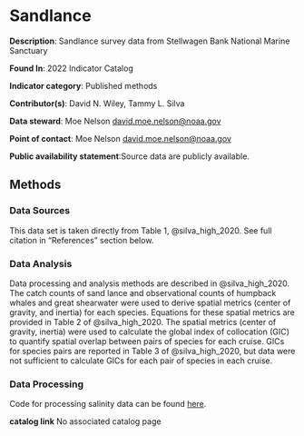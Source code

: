 # Sandlance

**Description**: Sandlance survey data from Stellwagen Bank National Marine Sanctuary

**Found In**: 2022 Indicator Catalog

**Indicator category**: Published methods

**Contributor(s)**: David N. Wiley, Tammy L. Silva
  
**Data steward**: Moe Nelson <david.moe.nelson@noaa.gov>
  
**Point of contact**: Moe Nelson <david.moe.nelson@noaa.gov>

**Public availability statement**:Source data are publicly available.

## Methods
### Data Sources

This data set is taken directly from Table 1, @silva_high_2020.  See full citation in "References" section below.

### Data Analysis

Data processing and analysis methods are described in @silva_high_2020.  The catch counts of sand lance and observational counts of humpback whales and great shearwater were used to derive spatial metrics (center of gravity, and inertia) for each species.  Equations for these spatial metrics are provided in Table 2 of @silva_high_2020. The spatial metrics (center of gravity,  inertia) were used to calculate the global index of collocation (GIC) to quantify spatial overlap between pairs of species for each cruise.  GICs for species pairs are reported in Table 3 of @silva_high_2020, but data were not sufficient to calculate GICs for each pair of species in each cruise.



### Data Processing

Code for processing salinity data can be found [here](https://github.com/NOAA-EDAB/ecodata/blob/master/data-raw/get_sandlance.R).

**catalog link**
No associated catalog page